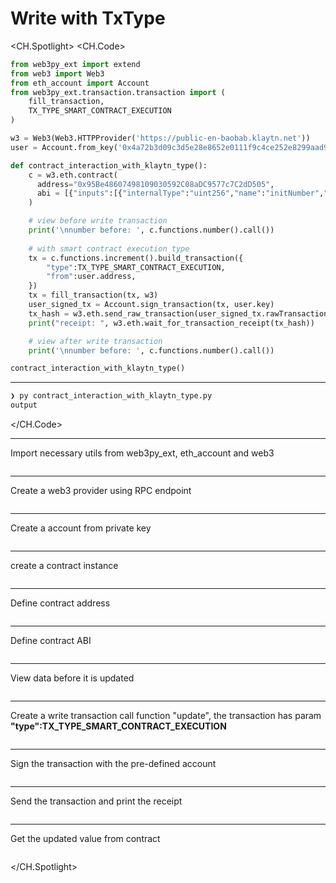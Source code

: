 # Write with TxType



<CH.Spotlight>
<CH.Code>

```py contract_interaction_with_klaytn_type.py
from web3py_ext import extend
from web3 import Web3
from eth_account import Account
from web3py_ext.transaction.transaction import (
    fill_transaction,
    TX_TYPE_SMART_CONTRACT_EXECUTION
)

w3 = Web3(Web3.HTTPProvider('https://public-en-baobab.klaytn.net'))
user = Account.from_key('0x4a72b3d09c3d5e28e8652e0111f9c4ce252e8299aad95bb219a38eb0a3f4da49')

def contract_interaction_with_klaytn_type():
    c = w3.eth.contract(
      address="0x95Be48607498109030592C08aDC9577c7C2dD505",
      abi = [{"inputs":[{"internalType":"uint256","name":"initNumber","type":"uint256"}],"stateMutability":"nonpayable","type":"constructor"},{"anonymous":False,"inputs":[{"indexed":False,"internalType":"uint256","name":"number","type":"uint256"}],"name":"SetNumber","type":"event"},{"inputs":[],"name":"increment","outputs":[],"stateMutability":"nonpayable","type":"function"},{"inputs":[],"name":"number","outputs":[{"internalType":"uint256","name":"","type":"uint256"}],"stateMutability":"view","type":"function"},{"inputs":[{"internalType":"uint256","name":"newNumber","type":"uint256"}],"name":"setNumber","outputs":[],"stateMutability":"nonpayable","type":"function"}]
    )

    # view before write transaction
    print('\nnumber before: ', c.functions.number().call())
    
    # with smart contract execution type
    tx = c.functions.increment().build_transaction({
        "type":TX_TYPE_SMART_CONTRACT_EXECUTION,
        "from":user.address,
    })
    tx = fill_transaction(tx, w3)
    user_signed_tx = Account.sign_transaction(tx, user.key)
    tx_hash = w3.eth.send_raw_transaction(user_signed_tx.rawTransaction)
    print("receipt: ", w3.eth.wait_for_transaction_receipt(tx_hash))

    # view after write transaction
    print('\nnumber before: ', c.functions.number().call())

contract_interaction_with_klaytn_type()

```




---
```zsh output
❯ py contract_interaction_with_klaytn_type.py
output
```
</CH.Code>



---
Import necessary utils from web3py_ext, eth_account and web3
```py contract_interaction_with_klaytn_type.py focus=1:7

```
---
Create a web3 provider using RPC endpoint
```py contract_interaction_with_klaytn_type.py focus=9

```
---
Create a account from private key
```py contract_interaction_with_klaytn_type.py focus=10

```
---
create a contract instance
```py contract_interaction_with_klaytn_type.py focus=13:16

```
---
Define contract address
```py contract_interaction_with_klaytn_type.py focus=14

```
---
Define contract ABI
```py contract_interaction_with_klaytn_type.py focus=15

```
---
View data before it is updated
```py contract_interaction_with_klaytn_type.py focus=18:19

```
---
Create a write transaction call function "update", the transaction has param **"type":TX_TYPE_SMART_CONTRACT_EXECUTION**
```py contract_interaction_with_klaytn_type.py focus=21:26

```
---
Sign the transaction with the pre-defined account
```py contract_interaction_with_klaytn_type.py focus=27

```
---
Send the transaction and print the receipt
```py contract_interaction_with_klaytn_type.py focus=28:29

```
---
Get the updated value from contract
```py contract_interaction_with_klaytn_type.py focus=31:32

```



</CH.Spotlight>
